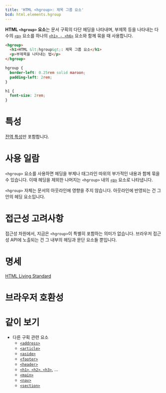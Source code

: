 ```yaml
---
title: 'HTML <hgroup>: 제목 그룹 요소'
bcd: html.elements.hgroup
---
```


**HTML `<hgroup>` 요소**는 문서 구획의 다단 헤딩을 나타내며, 부제목 등을 나타내는 다수의 [`<p>`](./p) 요소를 하나의 [`<h1> - <h6>`]('./Heading_Elements') 요소와 함께 묶을 때 사용합니다.

<HTMLDemo height={120}>

```html
<hgroup>
  <h1>HTML &lt;hgroup&gt;: 제목 그룹 요소</h1>
  <p>부제목을 나타내는 법</p>
</hgroup>
```

```css
hgroup {
  border-left: 0.25rem solid maroon;
  padding-left: 2rem;
}

h1 {
  font-size: 2rem;
}
```

</HTMLDemo>

# 특성

[전역 특성](/docs/Web/HTML/Global_attributes)만 포함합니다.

# 사용 일람

`<hgroup>` 요소를 사용하면 헤딩을 부제나 태그라인 따위의 부가적인 내용과 함께 묶을 수 있습니다. 이때 헤딩을 제외한 나머지는 `<hgroup>` 내의 [`<p>`](./p) 요소로 나타냅니다.

`<hgroup>` 자체는 문서의 아웃라인에 영향을 주지 않습니다. 아웃라인에 반영되는 건 그 안의 헤딩 요소입니다.

# 접근성 고려사항

접근성 차원에서, 지금은 `<hgroup>`이 특별히 포함하는 의미가 없습니다. 브라우저 접근성 API에 노출되는 건 그 내부의 헤딩과 문단 요소들 뿐입니다.

# 명세

[HTML Living Standard](https://html.spec.whatwg.org/multipage/semantics.html#the-hgroup-element)

# 브라우저 호환성

<BrowserCompat data={props.bcd} />

# 같이 보기

- 다른 구획 관련 요소
  - [`<address>`](./address)
  - [`<article>`](./article)
  - [`<aside>`](./aside)
  - [`<footer>`](./footer)
  - [`<header>`](./header)
  - [`<h1>`, `<h2>`, `<h3>`](./Heading_Elements), ...
  - [`<main>`](./main)
  - [`<nav>`](./nav)
  - [`<section>`](./section)
